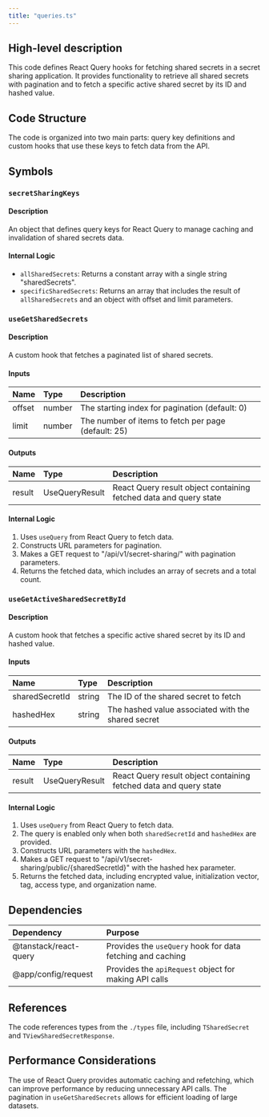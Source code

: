 ```yaml
---
title: "queries.ts"
---
```


## High-level description
This code defines React Query hooks for fetching shared secrets in a secret sharing application. It provides functionality to retrieve all shared secrets with pagination and to fetch a specific active shared secret by its ID and hashed value.

## Code Structure
The code is organized into two main parts: query key definitions and custom hooks that use these keys to fetch data from the API.

## Symbols

### `secretSharingKeys`
#### Description
An object that defines query keys for React Query to manage caching and invalidation of shared secrets data.

#### Internal Logic
- `allSharedSecrets`: Returns a constant array with a single string "sharedSecrets".
- `specificSharedSecrets`: Returns an array that includes the result of `allSharedSecrets` and an object with offset and limit parameters.

### `useGetSharedSecrets`
#### Description
A custom hook that fetches a paginated list of shared secrets.

#### Inputs
| Name | Type | Description |
|:-----|:-----|:------------|
| offset | number | The starting index for pagination (default: 0) |
| limit | number | The number of items to fetch per page (default: 25) |

#### Outputs
| Name | Type | Description |
|:-----|:-----|:------------|
| result | UseQueryResult | React Query result object containing fetched data and query state |

#### Internal Logic
1. Uses `useQuery` from React Query to fetch data.
2. Constructs URL parameters for pagination.
3. Makes a GET request to "/api/v1/secret-sharing/" with pagination parameters.
4. Returns the fetched data, which includes an array of secrets and a total count.

### `useGetActiveSharedSecretById`
#### Description
A custom hook that fetches a specific active shared secret by its ID and hashed value.

#### Inputs
| Name | Type | Description |
|:-----|:-----|:------------|
| sharedSecretId | string | The ID of the shared secret to fetch |
| hashedHex | string | The hashed value associated with the shared secret |

#### Outputs
| Name | Type | Description |
|:-----|:-----|:------------|
| result | UseQueryResult | React Query result object containing fetched data and query state |

#### Internal Logic
1. Uses `useQuery` from React Query to fetch data.
2. The query is enabled only when both `sharedSecretId` and `hashedHex` are provided.
3. Constructs URL parameters with the `hashedHex`.
4. Makes a GET request to "/api/v1/secret-sharing/public/{sharedSecretId}" with the hashed hex parameter.
5. Returns the fetched data, including encrypted value, initialization vector, tag, access type, and organization name.

## Dependencies
| Dependency | Purpose |
|:-----------|:--------|
| @tanstack/react-query | Provides the `useQuery` hook for data fetching and caching |
| @app/config/request | Provides the `apiRequest` object for making API calls |

## References
The code references types from the `./types` file, including `TSharedSecret` and `TViewSharedSecretResponse`.

## Performance Considerations
The use of React Query provides automatic caching and refetching, which can improve performance by reducing unnecessary API calls. The pagination in `useGetSharedSecrets` allows for efficient loading of large datasets.